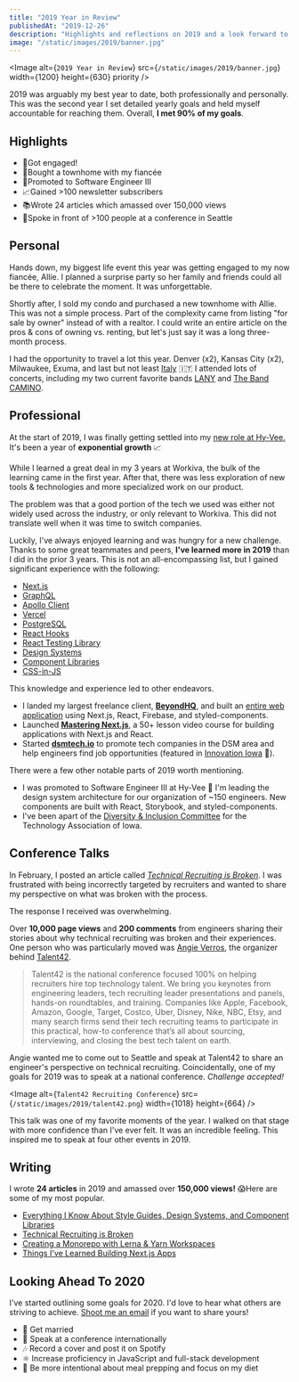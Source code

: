 ```yaml
---
title: "2019 Year in Review"
publishedAt: "2019-12-26"
description: "Highlights and reflections on 2019 and a look forward to 2020."
image: "/static/images/2019/banner.jpg"
---
```


<Image alt={`2019 Year in Review`} src={`/static/images/2019/banner.jpg`} width={1200} height={630} priority />

2019 was arguably my best year to date, both professionally and personally.
This was the second year I set detailed yearly goals and held myself accountable for reaching them. Overall, **I met 90% of my goals**.

## Highlights

- 💍Got engaged!
- 🏡Bought a townhome with my fiancée
- 🚀Promoted to Software Engineer III
- 📈Gained >100 newsletter subscribers
- 📚Wrote 24 articles which amassed over 150,000 views
- 🎤Spoke in front of >100 people at a conference in Seattle

## Personal

Hands down, my biggest life event this year was getting engaged to my now fiancée, Allie.
I planned a surprise party so her family and friends could all be there to celebrate the moment. It was unforgettable.

Shortly after, I sold my condo and purchased a new townhome with Allie. This was not a simple process.
Part of the complexity came from listing "for sale by owner" instead of with a realtor.
I could write an entire article on the pros & cons of owning vs. renting, but let's just say it was a long three-month process.

I had the opportunity to travel a lot this year. Denver (x2), Kansas City (x2), Milwaukee, Exuma, and last but not least [Italy](/blog/italy) 🇮🇹
I attended lots of concerts, including my two current favorite bands [LANY](https://thisislany.com) and [The Band CAMINO](https://www.thebandcamino.com/).

## Professional

At the start of 2019, I was finally getting settled into my [new role at Hy-Vee.](/blog/joining-hy-vee)
It's been a year of **exponential growth** 📈

While I learned a great deal in my 3 years at Workiva, the bulk of the learning came in the first year.
After that, there was less exploration of new tools & technologies and more specialized work on our product.

The problem was that a good portion of the tech we used was either not widely used across the industry, or only relevant to Workiva.
This did not translate well when it was time to switch companies.

Luckily, I've always enjoyed learning and was hungry for a new challenge.
Thanks to some great teammates and peers, **I've learned more in 2019** than I did in the prior 3 years.
This is not an all-encompassing list, but I gained significant experience with the following:

- [Next.js](/blog/things-ive-learned-building-nextjs-apps)
- [GraphQL](/blog/graphql-at-hy-vee)
- [Apollo Client](/blog/graphql-at-hy-vee)
- [Vercel](/blog/nextjs-firebase-serverless)
- [PostgreSQL](https://www.postgresql.org/)
- [React Hooks](/blog/real-time-post-views)
- [React Testing Library](https://testing-library.com/docs/react-testing-library/intro)
- [Design Systems](/blog/style-guides-component-libraries-design-systems)
- [Component Libraries](/blog/monorepo-lerna-yarn-workspaces)
- [CSS-in-JS](/blog/ui-component-library-with-styled-components)

This knowledge and experience led to other endeavors.

- I landed my largest freelance client, **[BeyondHQ](https://beyondhq.co/)**, and built an [entire web application](/blog/nextjs-firebase-serverless) using Next.js, React, Firebase, and styled-components.
- Launched **[Mastering Next.js](https://masteringnextjs.com/)**, a 50+ lesson video course for building applications with Next.js and React.
- Started **[dsmtech.io](https://dsmtech.io/)** to promote tech companies in the DSM area and help engineers find job opportunities (featured in [Innovation Iowa](https://innovationia.com/2019/01/03/dsmtech-io-launches-for-tech-job-seekers-scouting-des-moines/) 🚀).

There were a few other notable parts of 2019 worth mentioning.

- I was promoted to Software Engineer III at Hy-Vee 🎉 I'm leading the design system architecture for our organization of ~150 engineers. New components are built with React, Storybook, and styled-components.
- I've been apart of the [Diversity & Inclusion Committee](https://www.technologyiowa.org/Priorities/ShowPriority?id=4) for the Technology Association of Iowa.

## Conference Talks

In February, I posted an article called [_Technical Recruiting is Broken_](/blog/technical-recruiting-is-broken).
I was frustrated with being incorrectly targeted by recruiters and wanted to share my perspective on what was broken with the process.

The response I received was overwhelming.

Over **10,000 page views** and **200 comments** from engineers sharing their stories about why technical recruiting was broken and their experiences.
One person who was particularly moved was [Angie Verros](https://www.linkedin.com/in/averros), the organizer behind [Talent42](https://www.talent42.com/home).

> Talent42 is the national conference focused 100% on helping recruiters hire top technology talent. We bring you keynotes from engineering leaders, tech recruiting leader presentations and panels, hands-on roundtables, and training. Companies like Apple, Facebook, Amazon, Google, Target, Costco, Uber, Disney, Nike, NBC, Etsy, and many search firms send their tech recruiting teams to participate in this practical, how-to conference that’s all about sourcing, interviewing, and closing the best tech talent on earth.

Angie wanted me to come out to Seattle and speak at Talent42 to share an engineer's perspective on technical recruiting.
Coincidentally, one of my goals for 2019 was to speak at a national conference. _Challenge accepted!_

<Image alt={`Talent42 Recruiting Conference`} src={`/static/images/2019/talent42.png`} width={1018} height={664} />

This talk was one of my favorite moments of the year. I walked on that stage with more confidence than I've ever felt.
It was an incredible feeling. This inspired me to speak at four other events in 2019.

## Writing

I wrote **24 articles** in 2019 and amassed over **150,000 views!** 😱Here are some of my most popular.

- [Everything I Know About Style Guides, Design Systems, and Component Libraries](/blog/style-guides-component-libraries-design-systems)
- [Technical Recruiting is Broken](/blog/technical-recruiting-is-broken)
- [Creating a Monorepo with Lerna & Yarn Workspaces](/blog/monorepo-lerna-yarn-workspaces)
- [Things I've Learned Building Next.js Apps](/blog/things-ive-learned-building-nextjs-apps)

## Looking Ahead To 2020

I've started outlining some goals for 2020. I'd love to hear what others are striving to achieve. [Shoot me an email](mailto:me@leerob.io) if you want to share yours!

- 💍 Get married
- 🎤 Speak at a conference internationally
- 🎶 Record a cover and post it on Spotify
- ⚛️ Increase proficiency in JavaScript and full-stack development
- 🍇 Be more intentional about meal prepping and focus on my diet
